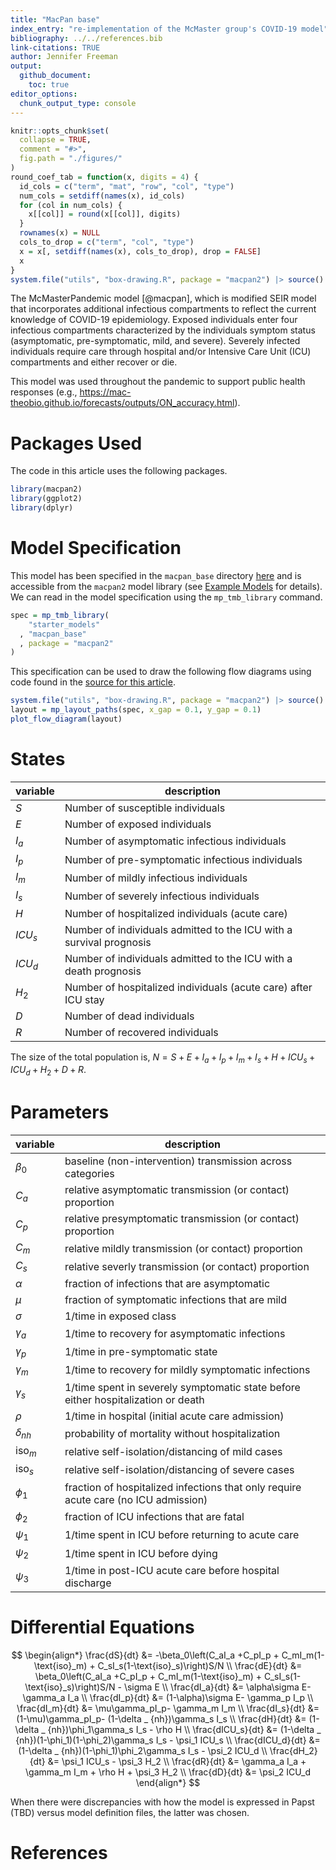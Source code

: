 ```yaml
---
title: "MacPan base"
index_entry: "re-implementation of the McMaster group's COVID-19 model"
bibliography: ../../references.bib
link-citations: TRUE
author: Jennifer Freeman
output: 
  github_document:
    toc: true
editor_options: 
  chunk_output_type: console
---
```


```r
knitr::opts_chunk$set(
  collapse = TRUE,
  comment = "#>",
  fig.path = "./figures/"
)
round_coef_tab = function(x, digits = 4) {
  id_cols = c("term", "mat", "row", "col", "type")
  num_cols = setdiff(names(x), id_cols)
  for (col in num_cols) {
    x[[col]] = round(x[[col]], digits)
  }
  rownames(x) = NULL
  cols_to_drop = c("term", "col", "type")
  x = x[, setdiff(names(x), cols_to_drop), drop = FALSE]
  x
}
system.file("utils", "box-drawing.R", package = "macpan2") |> source()
```

The McMasterPandemic model [@macpan], which is  modified SEIR model that incorporates additional infectious compartments to reflect the current knowledge of COVID-19 epidemiology. Exposed individuals enter four infectious compartments characterized by the individuals symptom status (asymptomatic, pre-symptomatic, mild, and severe). Severely infected individuals require care through hospital and/or Intensive Care Unit (ICU) compartments and either recover or die.

This model was used throughout the pandemic to support public health responses (e.g., [https://mac-theobio.github.io/forecasts/outputs/ON_accuracy.html](https://mac-theobio.github.io/forecasts/outputs/ON_accuracy.html)).

# Packages Used

The code in this article uses the following packages.

```r
library(macpan2)
library(ggplot2)
library(dplyr)
```

# Model Specification

This model has been specified in the `macpan_base` directory [here](https://github.com/canmod/macpan2/blob/main/inst/starter_models/macpan_base/tmb.R) and is accessible from the `macpan2` model library (see [Example Models](https://canmod.github.io/macpan2/articles/example_models.html) for details). We can read in the model specification using the `mp_tmb_library` command.
```r
spec = mp_tmb_library(
    "starter_models"
  , "macpan_base"
  , package = "macpan2"
)
```

This specification can be used to draw the following flow diagrams using code found in the [source for this article](https://github.com/canmod/macpan2/blob/main/inst/starter_models/macpan_base/README.Rmd).

```r
system.file("utils", "box-drawing.R", package = "macpan2") |> source()
layout = mp_layout_paths(spec, x_gap = 0.1, y_gap = 0.1)
plot_flow_diagram(layout)
```


# States

| variable | description                                                         |
| -------- | ------------------------------------------------------------------- |
| $S$      | Number of susceptible individuals                                   |
| $E$      | Number of exposed individuals                                       |
| $I_a$    | Number of asymptomatic infectious individuals                       |
| $I_p$    | Number of pre-symptomatic infectious individuals                    |
| $I_m$    | Number of mildly infectious individuals                             |
| $I_s$    | Number of severely infectious individuals                           |
| $H$      | Number of hospitalized individuals (acute care)                     |
| $ICU_s$  | Number of individuals admitted to the ICU with a survival prognosis |
| $ICU_d$  | Number of individuals admitted to the ICU with a death prognosis    |
| $H_2$    | Number of hospitalized individuals (acute care) after ICU stay      |
| $D$      | Number of dead individuals                                          |
| $R$      | Number of recovered individuals                                     |

The size of the total population is, $N = S + E + I_a + I_p + I_m + I_s + H +  ICU_s + ICU_d + H_2 + D + R$.

# Parameters

| variable       | description                                                                         |
| -------------- | ----------------------------------------------------------------------------------- |
| $\beta_0$      | baseline (non-intervention) transmission across categories                          |
| $C_a$          | relative asymptomatic transmission (or contact) proportion                          |
| $C_p$          | relative presymptomatic transmission (or contact) proportion                        |
| $C_m$          | relative mildly transmission (or contact) proportion                                |
| $C_s$          | relative severly transmission (or contact) proportion                               |
| $\alpha$       | fraction of infections that are asymptomatic                                        |
| $\mu$          | fraction of symptomatic infections that are mild                                    |
| $\sigma$       | 1/time in exposed class                                                             |
| $\gamma_a$     | 1/time to recovery for asymptomatic infections                                      |
| $\gamma_p$     | 1/time in pre-symptomatic state                                                     |
| $\gamma_m$     | 1/time to recovery for mildly symptomatic infections                                |
| $\gamma_s$     | 1/time spent in severely symptomatic state before either hospitalization or death   |
| $\rho$         | 1/time in hospital (initial acute care admission)                                   |
| $\delta_{nh}$  | probability of mortality without hospitalization                                    |
| $\text{iso}_m$ | relative self-isolation/distancing of mild cases                                    |
| $\text{iso}_s$ | relative self-isolation/distancing of severe cases                                  |
| $\phi_1$       | fraction of hospitalized infections that only require acute care (no ICU admission) |
| $\phi_2$       | fraction of ICU infections that are fatal                                           |
| $\psi_1$       | 1/time spent in ICU before returning to acute care                                  |
| $\psi_2$       | 1/time spent in ICU before dying                                                    |
| $\psi_3$       | 1/time in post-ICU acute care before hospital discharge                             |

# Differential Equations

<!-- nb. do not remove the spaces in `\delta _ {nh}`. https://github.com/github/markup/issues/1575 -->
$$
\begin{align*}
\frac{dS}{dt} &= -\beta_0\left(C_aI_a +C_pI_p + C_mI_m(1-\text{iso}_m) + C_sI_s(1-\text{iso}_s)\right)S/N \\
\frac{dE}{dt} &= \beta_0\left(C_aI_a +C_pI_p + C_mI_m(1-\text{iso}_m) + C_sI_s(1-\text{iso}_s)\right)S/N - \sigma E \\
\frac{dI_a}{dt} &= \alpha\sigma E- \gamma_a I_a \\
\frac{dI_p}{dt} &= (1-\alpha)\sigma E- \gamma_p I_p \\
\frac{dI_m}{dt} &= \mu\gamma_pI_p- \gamma_m I_m \\
\frac{dI_s}{dt} &= (1-\mu)\gamma_pI_p- (1-\delta _ {nh})\gamma_s I_s \\
\frac{dH}{dt} &= (1-\delta _ {nh})\phi_1\gamma_s I_s - \rho H  \\
\frac{dICU_s}{dt} &= (1-\delta _ {nh})(1-\phi_1)(1-\phi_2)\gamma_s I_s - \psi_1 ICU_s \\
\frac{dICU_d}{dt} &= (1-\delta _ {nh})(1-\phi_1)\phi_2\gamma_s I_s - \psi_2 ICU_d \\
\frac{dH_2}{dt} &= \psi_1 ICU_s - \psi_3 H_2  \\
\frac{dR}{dt} &= \gamma_a I_a + \gamma_m I_m + \rho H + \psi_3 H_2 \\
\frac{dD}{dt} &=  \psi_2 ICU_d
\end{align*}
$$

When there were discrepancies with how the model is expressed in Papst (TBD) versus model definition files, the latter was chosen.

# References 
